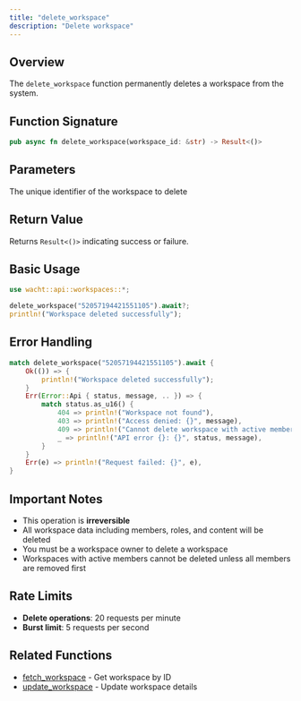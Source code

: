 ```yaml
---
title: "delete_workspace"
description: "Delete workspace"
---
```


## Overview

The `delete_workspace` function permanently deletes a workspace from the system.

## Function Signature

```rust
pub async fn delete_workspace(workspace_id: &str) -> Result<()>
```

## Parameters

<ParamField path="workspace_id" type="&str" required>
  The unique identifier of the workspace to delete
</ParamField>

## Return Value

Returns `Result<()>` indicating success or failure.

## Basic Usage

```rust
use wacht::api::workspaces::*;

delete_workspace("52057194421551105").await?;
println!("Workspace deleted successfully");
```

## Error Handling

```rust
match delete_workspace("52057194421551105").await {
    Ok(()) => {
        println!("Workspace deleted successfully");
    }
    Err(Error::Api { status, message, .. }) => {
        match status.as_u16() {
            404 => println!("Workspace not found"),
            403 => println!("Access denied: {}", message),
            409 => println!("Cannot delete workspace with active members: {}", message),
            _ => println!("API error {}: {}", status, message),
        }
    }
    Err(e) => println!("Request failed: {}", e),
}
```

## Important Notes

- This operation is **irreversible**
- All workspace data including members, roles, and content will be deleted
- You must be a workspace owner to delete a workspace
- Workspaces with active members cannot be deleted unless all members are removed first

## Rate Limits

- **Delete operations**: 20 requests per minute
- **Burst limit**: 5 requests per second

## Related Functions

- [fetch_workspace](fetch-workspace) - Get workspace by ID
- [update_workspace](update-workspace) - Update workspace details
